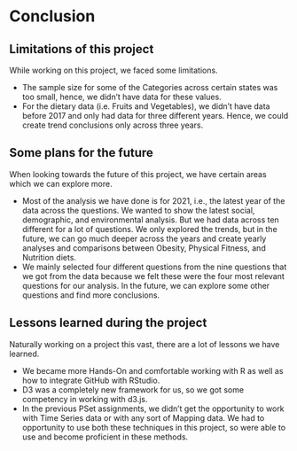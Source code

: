 # Conclusion


## Limitations of this project
While working on this project, we faced some limitations.

* The sample size for some of the Categories across certain states was too small, hence, we didn't have data for these values. 
* For the dietary data (i.e. Fruits and Vegetables), we didn't have data before 2017 and only had data for three different years. Hence, we could create trend conclusions only across three years.

## Some plans for the future
When looking towards the future of this project, we have certain areas which we can explore more.

* Most of the analysis we have done is for 2021, i.e., the latest year of the data across the questions. We wanted to show the latest social, demographic, and environmental analysis. But we had data across ten different for a lot of questions. We only explored the trends, but in the future, we can go much deeper across the years and create yearly analyses and comparisons between Obesity, Physical Fitness, and Nutrition diets.
* We mainly selected four different questions from the nine questions that we got from the data because we felt these were the four most relevant questions for our analysis. In the future, we can explore some other questions and find more conclusions.

## Lessons learned during the project
Naturally working on a project this vast, there are a lot of lessons we have learned.

* We became more Hands-On and comfortable working with R as well as how to integrate GitHub with RStudio.
* D3 was a completely new framework for us, so we got some competency in working with d3.js.
* In the previous PSet assignments, we didn't get the opportunity to work with Time Series data or with any sort of Mapping data. We had to opportunity to use both these techniques in this project, so were able to use and become proficient in these methods.
